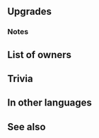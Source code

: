 {{Weapon Infobox
|tagid=SID_重騎士の重槍
|weaponType=Lance
|might=16
|range=1
|cooldown=-1
|effect=Accelerates Special trigger (cooldown count-1).
|cost=400
|exclusive=1
|userVersion1=Weapon
|userVersion2=Gleam
|statModifiers=0,16,0,0,0
|required=-
|refinePaths=default
|refineSP=400
|refineMedals=500
|refineDews=200
|effectSkill1=At start of combat, if unit's HP ≥ 50%, grants Def/Res+4 and Special cooldown charge +1 per foe's attack during combat. (Only highest value applied. Does not stack. Special cooldown charge granted even if foe's attack deals 0 damage.)
|iconSkill1=Weighted Lance W.png
|tagidExtraSkill1=奥
|properties=
}}
==Upgrades==
{{Weapon Upgrade List}}
===Notes===
{{Combat boosts}}
{{CooldownChargePlus|perAttack=foe}}
==List of owners==
{{Skill Hero List}}
==Trivia==
{{Rsn|受奥義変動R守魔4|Received cooldown charge R Def/Res 4}}
==In other languages==
{{OtherLanguages
|english=Weighted Lance
|japanese=重騎士の重槍
|german=Schwere Lanze
|spanishEU=Lanza pesada
|spanishLA=Lanza pesada
|french=Lance lourde
|italian=Lancia pesante
|chineseTW=重騎士重槍
|portuguese=Lança pesada
}}
==See also==
{{See also skills|cond=Description LIKE '%Special cooldown charge +1 per foe_s attack during combat%Special cooldown charge granted even if foe_s attack deals 0 damage%'}}
{{Weapons Navbox}}